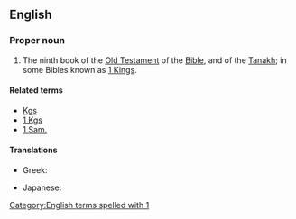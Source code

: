 ==English==
{{book of the Bible|Books of Samuel}}

===Proper noun===
{{en-proper noun}}

# {{context|biblical|lang=en}}  The ninth book of the [[Old Testament]] of the [[Bible]], and of the [[Tanakh]]; in some Bibles known as [[1 Kings]].

====Related terms====
*[[Kgs]]
*[[1 Kgs]]
*[[1 Sam.]]

====Translations====
{{trans-top|book of the Bible}}
* Greek: {{t-|el|Α' Σαμουήλ||tr=A' Samouíl|sc=Grek}}
{{trans-mid}}
* Japanese: {{t|ja|サムエル記上|tr=samueru kijō|sc=Jpan}}
{{trans-bottom}}

[[Category:English terms spelled with 1]]